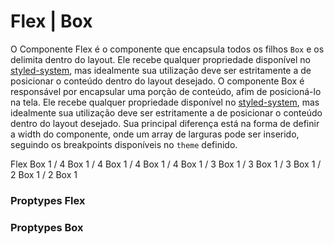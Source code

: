 

<Meta title="Grid" component={Flex} />

# Flex | Box

O Componente Flex é o componente que encapsula todos os filhos `Box` e os delimita dentro do layout. Ele recebe qualquer propriedade disponível no [styled-system](https://styled-system.com/api), mas idealmente sua utilização deve ser estritamente a de posicionar o conteúdo dentro do layout desejado.
O componente Box é responsável por encapsular uma porção de conteúdo, afim de posicioná-lo na tela. Ele recebe qualquer propriedade disponível no [styled-system](https://styled-system.com/api), mas idealmente sua utilização deve ser estritamente a de posicionar o conteúdo dentro do layout desejado. Sua principal diferença está na forma de definir a width do componente, onde um array de larguras pode ser inserido, seguindo os breakpoints disponíveis no `theme` definido.

<Preview>
  <Story name="Flex | Box">
    <ThemeProvider>
      <Flex flexWrap='wrap' backgroundColor='gray.main'>
        <Box width={1} p='2'>
          <Typography color='white'>Flex</Typography>
        </Box>
        <Box width={[1, 1 / 4]} p='2'>
          <Typography color='white' backgroundColor='amber.main' textAlign='center' py='3'>Box 1 / 4</Typography>
        </Box>
        <Box width={[1, 1 / 4]} p='2'>
          <Typography color='white' backgroundColor='amber.main' textAlign='center' py='3'>Box 1 / 4</Typography>
        </Box>
        <Box width={[1, 1 / 4]} p='2'>
          <Typography color='white' backgroundColor='amber.main' textAlign='center' py='3'>Box 1 / 4</Typography>
        </Box>
        <Box width={[1, 1 / 4]} p='2'>
          <Typography color='white' backgroundColor='amber.main' textAlign='center' py='3'>Box 1 / 4</Typography>
        </Box>
        <Box width={[1, 1 / 3]} p='2'>
          <Typography color='white' backgroundColor='red.main' textAlign='center' py='3'>Box 1 / 3</Typography>
        </Box>
        <Box width={[1, 1 / 3]} p='2'>
          <Typography color='white' backgroundColor='red.main' textAlign='center' py='3'>Box 1 / 3</Typography>
        </Box>
        <Box width={[1, 1 / 3]} p='2'>
          <Typography color='white' backgroundColor='red.main' textAlign='center' py='3'>Box 1 / 3</Typography>
        </Box>
        <Box width={[1, 1 / 2]} p='2'>
          <Typography color='white' backgroundColor='blue.main' textAlign='center' py='3'>Box 1 / 2</Typography>
        </Box>
        <Box width={[1, 1 / 2]} p='2'>
          <Typography color='white' backgroundColor='blue.main' textAlign='center' py='3'>Box 1 / 2</Typography>
        </Box>
        <Box width={1} p='2'>
          <Typography color='white' backgroundColor='green.main' textAlign='center' py='3'>Box 1</Typography>
        </Box>
      </Flex>
    </ThemeProvider>
  </Story>
</Preview>

### Proptypes Flex

<Props of={Flex} />

### Proptypes Box

<Props of={Box} />
